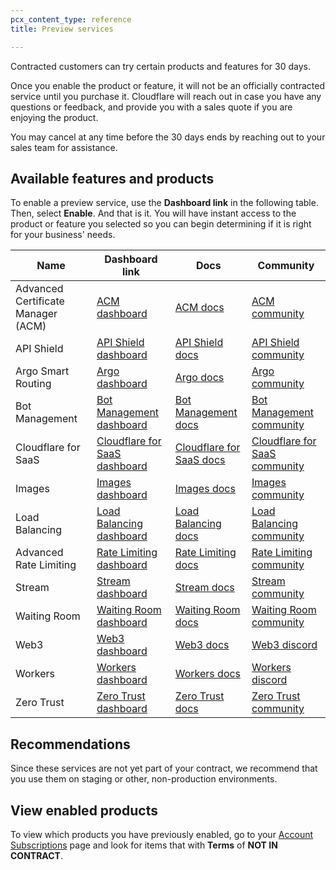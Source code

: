 ```yaml
---
pcx_content_type: reference
title: Preview services

---
```


Contracted customers can try certain products and features for 30 days.

Once you enable the product or feature, it will not be an officially contracted service until you purchase it. Cloudflare will reach out in case you have any questions or feedback, and provide you with a sales quote if you are enjoying the product.

You may cancel at any time before the 30 days ends by reaching out to your sales team for assistance.

## Available features and products

To enable a preview service, use the **Dashboard link** in the following table. Then, select **Enable**. And that is it. You will have instant access to the product or feature you selected so you can begin determining if it is right for your business' needs.

| Name                               | Dashboard link                                                                                              | Docs                                                                       | Community                                                                      |
| ---------------------------------- | ----------------------------------------------------------------------------------------------------------- | -------------------------------------------------------------------------- | ------------------------------------------------------------------------------ |
| Advanced Certificate Manager (ACM) | [ACM dashboard](https://dash.cloudflare.com/?to=/:account/:zone/ssl-tls/edge-certificates)                  | [ACM docs](/ssl/edge-certificates/advanced-certificate-manager/)           | [ACM community](https://community.cloudflare.com/c/security/6)                 |
| API Shield                         | [API Shield dashboard](https://dash.cloudflare.com/?to=/:account/:zone/security/api-shield)                 | [API Shield docs](/api-shield/)                                            | [API Shield community](https://community.cloudflare.com/)                      |
| Argo Smart Routing                 | [Argo dashboard](https://dash.cloudflare.com/?to=/:account/:zone/traffic)                                   | [Argo docs](/argo-smart-routing/)                                          | [Argo community](https://community.cloudflare.com/c/performance/argo/45)       |
| Bot Management                     | [Bot Management dashboard](https://dash.cloudflare.com/?to=/:account/:zone/security/bots)                   | [Bot Management docs](/bots/plans/bm-subscription/)                        | [Bot Management community](https://community.cloudflare.com/c/security/6)      |
| Cloudflare for SaaS                | [Cloudflare for SaaS dashboard](https://dash.cloudflare.com/?to=/:account/:zone/ssl-tls/custom-hostnames)   | [Cloudflare for SaaS docs](/cloudflare-for-platforms/cloudflare-for-saas/) | [Cloudflare for SaaS community](https://discord.cloudflare.com)                |
| Images                             | [Images dashboard](https://dash.cloudflare.com/?to=/:account/images)                                        | [Images docs](/images/)                                                    | [Images community](https://community.cloudflare.com/c/developers/images/63)    |
| Load Balancing                     | [Load Balancing dashboard](https://dash.cloudflare.com/?to=/:account/:zone/traffic/load-balancing)          | [Load Balancing docs](/load-balancing/)                                    | [Load Balancing community](https://community.cloudflare.com/tag/loadbalancing) |
| Advanced Rate Limiting             | [Rate Limiting dashboard](https://dash.cloudflare.com/?to=/:account/:zone/security/waf/rate-limiting-rules) | [Rate Limiting docs](/waf/rate-limiting-rules/)                            | [Rate Limiting community](https://community.cloudflare.com/c/security/6)       |
| Stream                             | [Stream dashboard](https://dash.cloudflare.com/?to=/:account/stream)                                        | [Stream docs](/stream/)                                                    | [Stream community](https://community.cloudflare.com/tag/cloudflarestream)      |
| Waiting Room                       | [Waiting Room dashboard](https://dash.cloudflare.com/?to=/:account/:zone/traffic/waiting-rooms)        | [Waiting Room docs](/waiting-room/)                                        | [Waiting Room community](https://community.cloudflare.com/)                    |
| Web3                               | [Web3 dashboard](https://dash.cloudflare.com/?to=/:account/:zone/web3)                                      | [Web3 docs](/web3/)                                                        | [Web3 discord](https://discord.cloudflare.com)                                 |
| Workers                            | [Workers dashboard](https://dash.cloudflare.com/?to=/:account/workers)                                      | [Workers docs](/workers/)                                                  | [Workers discord](https://discord.com/invite/cloudflaredev)                    |
| Zero Trust                         | [Zero Trust dashboard](https://one.dash.cloudflare.com/)                                                    | [Zero Trust docs](/cloudflare-one/)                                        | [Zero Trust community](https://community.cloudflare.com/c/security/access/51)  |

## Recommendations

Since these services are not yet part of your contract, we recommend that you use them on staging or other, non-production environments.

## View enabled products

To view which products you have previously enabled, go to your [Account Subscriptions](https://dash.cloudflare.com/?to=/:account/billing/subscriptions) page and look for items that with **Terms** of **NOT IN CONTRACT**.
